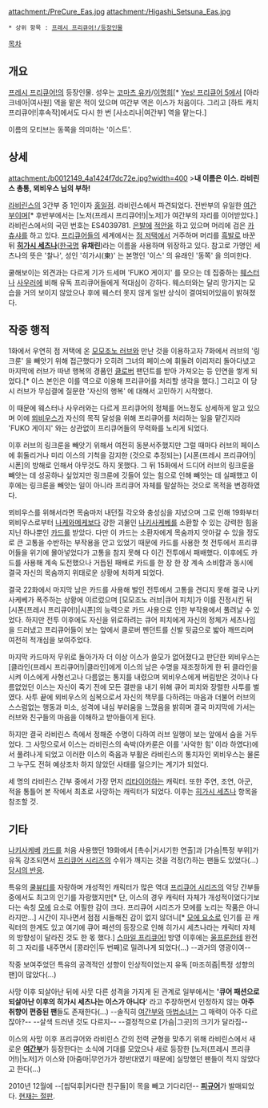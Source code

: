 attachment:/PreCure_Eas.jpg attachment:/Higashi_Setsuna_Eas.jpg

 * 상위 항목 : [[프레시 프리큐어!/등장인물]]

[[목차]]

== 개요 ==
[[프레시 프리큐어!]]의 등장인물. 성우는 [[코마츠 유카]]/[[이명희]][* [[Yes! 프리큐어 5]]에서 [아라크네아|여사원] 역을 맡은 적이 있으며 여간부 역은 이스가 처음이다. 그리고 [하트 캐치 프리큐어!|후속작]에서도 다시 한 번 [사소리나|여간부] 역을 맡는다.]

이름의 모티브는 동쪽을 의미하는 '이스트'.

== 상세 ==
attachment:/b0012149_4a1424f7dc72e.jpg?width=400
>'''내 이름은 이스. 라비린스 총통, 뫼비우스 님의 부하!'''

[[라비린스(프레시 프리큐어!)|라비린스]]의 3간부 중 1인이자 [[홍일점]]. 라비린스에서 파견되었다. 전반부의 유일한 [[여간부]]이며[* 후반부에서는 [노저(프레시 프리큐어!)|노저]가 여간부의 자리를 이어받았다.] 라비린스에서의 국민 번호는 ES4039781. [[은발]]에 [[적안]]을 하고 있으며 머리에 검은 [[카츄샤]]를 하고 있다. [[프리큐어]]들의 세계에서는 [[점 저택]]에서 거주하며 머리를 [[흑발]]로 바꾼 뒤 '''[[히가시 세츠나]]'''([[한국]]명 '''유채린''')라는 이름을 사용하며 위장하고 있다. 참고로 가명인 세츠나의 뜻은 '찰나', 성인 '히가시(東)' 는 본명인 '이스' 의 유래인 '동쪽' 을 의미한다.

쿨해보이는 외견과는 다르게 기가 드세며 'FUKO 게이지' 를 모으는 데 집중하는 [[웨스터]]나 [[사우러]]에 비해 유독 프리큐어들에게 적대심이 강하다. 웨스터와는 달리 망가지는 모습을 거의 보이지 않았으나 후에 웨스터 못지 않게 일반 상식이 결여되어있음이 밝혀졌다.

== 작중 행적 ==
1화에서 우연히 점 저택에 온 [[모모조노 러브]]와 만난 것을 이용하고자 7화에서 러브의 '링크룬' 을 빼앗기 위해 접근했다가 오히려 그녀의 페이스에 휘둘려 이리저리 돌아다녔고 마지막에 러브가 따낸 행복의 경품인 [[클로버]] 팬던트를 받아 가져오는 등 인연을 쌓게 되었다.[* 이스 본인은 이를 역으로 이용해 프리큐어를 처리할 생각을 했다.] 그리고 이 당시 러브가 무심결에 질문한 '자신의 행복' 에 대해서 고민하기 시작했다.

이 때문에 웨스터나 사우러와는 다르게 프리큐어의 정체를 어느정도 상세하게 알고 있으며 이에 [[뫼비우스(프레시 프리큐어!)|뫼비우스]]가 자신의 목적 달성을 위해 프리큐어를 처리하는 일을 맡긴지라 'FUKO 게이지' 와는 상관없이 프리큐어들의 무력화를 노리게 되었다.

이후 러브의 링크룬을 빼앗기 위해서 여전히 동분서주했지만 그럴 때마다 러브의 페이스에 휘둘리거나 미리 이스의 기척을 감지한 (것으로 추정되는) [시폰(프레시 프리큐어!)|시폰]의 방해로 인해서 아무것도 하지 못했다. 그 뒤 15화에서 드디어 러브의 링크룬을 빼앗는 데 성공하나 싶었지만 링크룬에 깃들어 있는 힘으로 인해 빼앗는 데 실패했고 이후에는 링크룬을 빼앗는 일이 아니라 프리큐어 자체를 말살하는 것으로 목적을 변경하였다.

{{{#!html
<iframe width="560" height="315" src="http://www.youtube.com/embed/Xwyllasd7tQ" frameborder="0" allowfullscreen></iframe>
}}}

뫼비우스를 위해서라면 목숨마저 내던질 각오와 충성심을 지녔으며 그로 인해 19화부터 뫼비우스로부터 [[나케와메케]]보다 강한 괴물인 [[나키사케베]]를 소환할 수 있는 강력한 힘을 지닌 하나뿐인 [[카드]]를 받았다. 다만 이 카드는 소환자에게 목숨까지 앗아갈 수 있을 정도로 큰 고통을 수반하는 부작용을 안고 있었기 때문에 카드를 사용한 첫 전투에서 프리큐어들을 위기에 몰아넣었다가 고통을 참지 못해 다 이긴 전투에서 패배했다. 이후에도 카드를 사용해 계속 도전했으나 거듭된 패배로 카드를 한 장 한 장 계속 소비함과 동시에 결국 자신의 목숨까지 위태로운 상황에 처하게 되었다.

결국 22화에서 마지막 남은 카드를 사용해 벌인 전투에서 고통을 견디지 못해 결국 나키사케베가 폭주하는 상황에 이르렀으며 [모모조노 러브|큐어 피치]가 이를 진정시킨 뒤 [시폰(프레시 프리큐어!)|시폰]의 능력으로 카드 사용으로 인한 부작용에서 풀려날 수 있었다. 하지만 전투 이후에도 자신을 위로하려는 큐어 피치에게 자신의 정체가 세츠나임을 드러냈고 프리큐어들이 보는 앞에서 클로버 펜던트를 신발 뒷굽으로 밟아 깨뜨리며 여전히 적개심을 보여주었다.

마지막 카드마저 무위로 돌아가자 더 이상 이스가 쓸모가 없어졌다고 판단한 뫼비우스는 [클라인(프레시 프리큐어!)|클라인]에게 이스의 남은 수명을 재조정하게 한 뒤 클라인을 시켜 이스에게 사형선고나 다름없는 통지를 내렸으며 뫼비우스에게 버림받은 것이나 다름없었던 이스는 자신이 죽기 전에 모든 결판을 내기 위해 큐어 피치와 장렬한 사투를 벌였다. 사투 끝에 뫼비우스의 심복으로서 자신의 책무를 다하려는 마음과 더불어 러브의 스스럼없는 행동과 미소, 성격에 내심 부러움을 느꼈음을 밝히며 결국 마지막에 가서는 러브와 친구들의 마음을 이해하고 받아들이게 된다.

하지만 결국 라비린스 측에서 정해준 수명이 다하여 러브 일행이 보는 앞에서 숨을 거두었다. 그 사망으로서 이스는 라비린스의 속박(아카룬은 이를 '사악한 힘' 이라 하였다)에서 풀려나게 되었고 이러한 이스의 죽음과 부활은 라비린스의 통치자인 뫼비우스는 물론 그 누구도 전혀 예상조차 하지 않았던 사태를 일으키는 계기가 되었다.

세 명의 라비린스 간부 중에서 가장 먼저 [[리타이어]]하는 캐릭터. 또한 주연, 조연, 아군, 적을 통틀어 본 작에서 최초로 사망하는 캐릭터가 되었다. 이후는 [[히가시 세츠나]] 항목을 참조할 것.

== 기타 ==
[[나키사케베]] [[카드]]를 처음 사용했던 19화에서 [촉수|거시기한 연출]과 [가슴|특정 부위]가 유독 강조되면서 [[프리큐어 시리즈]]의 수위가 깨지는 것을 걱정(?)하는 팬들도 있었다(...) [http://cacophony.egloos.com/1915096 당시의 반응].

특유의 [[쿨뷰티]]를 자랑하며 개성적인 캐릭터가 많은 역대 [[프리큐어 시리즈]]의 악당 간부들 중에서도 최고의 인기를 자랑했지만[* 단, 이스의 경우 캐릭터 자체가 개성적이었다기보다는 속칭 [[모에]] 요소로 어필한 감이 크다. 프리큐어 시리즈가 모에를 노리는 작품은 아니라지만...] 시간이 지나면서 점점 시들해진 감이 없지 않더니[* [[모에 요소]]로 인기를 끈 캐릭터의 한계도 있고 여기에 큐어 패션의 등장으로 인해 히가시 세츠나라는 캐릭터 자체의 방향성이 달라진 것도 한 몫 했다.] [[스마일 프리큐어!]] 방영 이후에는 [[울프룬]]한테 완전히 그 자리를 내주면서 [콩라인|두 번째]로 밀려나게 되었다(...) --과거의 영광이여--

작중 보여주었던 특유의 공격적인 성향이 인상적이었는지 유독 [마조히즘|특정 성향의 팬]이 많았다(...)

사망 이후 되살아난 뒤에 사뭇 다른 성격을 가지게 된 관계로 일부에서는 ''''큐어 패션으로 되살아난 이후의 히가시 세츠나는 이스가 아니다'''' 라고 주장하면서 인정하지 않는 '''아주 취향이 편중된 팬'''들도 존재한다(...) --솔직히 [[여간부]]와 [[마법소녀]]는 그 매력이 아주 다르잖아?-- --살색 드러낸 것도 다르지-- --결정적으로 [가슴|그곳]의 크기가 달라짐--

이스의 사망 이후 프리큐어와 라비린스 간의 전력 균형을 맞추기 위해 라비린스에서 새로운 '''[[여간부]]'''가 등장한다는 소식에 기대를 모았으나 새로 등장한 [노저(프레시 프리큐어!)|노저]가 이스와 [아줌마|무언가가 정반대였기 때문에] 실망했던 팬들이 적지 않았다고 한다(...)

2010년 12월에 --[씹덕후|커다란 친구들]이 목을 빼고 기다리던-- '''[[피규어]]'''가 발매되었다. [http://alonestar.egloos.com/4442227 현재는 절판].
